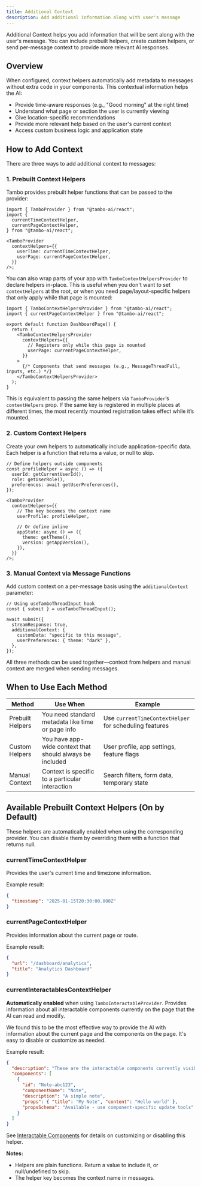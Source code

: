 ```yaml
---
title: Additional Context
description: Add additional information along with user's message
---
```


Additional Context helps you add information that will be sent along with the user's message. You can include prebuilt helpers, create custom helpers, or send per-message context to provide more relevant AI responses.

## Overview

When configured, context helpers automatically add metadata to messages without extra code in your components. This contextual information helps the AI:

- Provide time-aware responses (e.g., "Good morning" at the right time)
- Understand what page or section the user is currently viewing
- Give location-specific recommendations
- Provide more relevant help based on the user's current context
- Access custom business logic and application state

## How to Add Context

There are three ways to add additional context to messages:

### 1. Prebuilt Context Helpers

Tambo provides prebuilt helper functions that can be passed to the provider:

```tsx
import { TamboProvider } from "@tambo-ai/react";
import {
  currentTimeContextHelper,
  currentPageContextHelper,
} from "@tambo-ai/react";

<TamboProvider
  contextHelpers={{
    userTime: currentTimeContextHelper,
    userPage: currentPageContextHelper,
  }}
/>;
```

You can also wrap parts of your app with `TamboContextHelpersProvider` to declare helpers in-place. This is useful when you don't want to set `contextHelpers` at the root, or when you need page/layout-specific helpers that only apply while that page is mounted:

```tsx
import { TamboContextHelpersProvider } from "@tambo-ai/react";
import { currentPageContextHelper } from "@tambo-ai/react";

export default function DashboardPage() {
  return (
    <TamboContextHelpersProvider
      contextHelpers={{
        // Registers only while this page is mounted
        userPage: currentPageContextHelper,
      }}
    >
      {/* Components that send messages (e.g., MessageThreadFull, inputs, etc.) */}
    </TamboContextHelpersProvider>
  );
}
```

This is equivalent to passing the same helpers via `TamboProvider`’s `contextHelpers` prop. If the same key is registered in multiple places at different times, the most recently mounted registration takes effect while it’s mounted.

### 2. Custom Context Helpers

Create your own helpers to automatically include application-specific data. Each helper is a function that returns a value, or null to skip.

```tsx
// Define helpers outside components
const profileHelper = async () => ({
  userId: getCurrentUserId(),
  role: getUserRole(),
  preferences: await getUserPreferences(),
});

<TamboProvider
  contextHelpers={{
    // The key becomes the context name
    userProfile: profileHelper,

    // Or define inline
    appState: async () => ({
      theme: getTheme(),
      version: getAppVersion(),
    }),
  }}
/>;
```

### 3. Manual Context via Message Functions

Add custom context on a per-message basis using the `additionalContext` parameter:

```tsx
// Using useTamboThreadInput hook
const { submit } = useTamboThreadInput();

await submit({
  streamResponse: true,
  additionalContext: {
    customData: "specific to this message",
    userPreferences: { theme: "dark" },
  },
});
```

All three methods can be used together—context from helpers and manual context are merged when sending messages.

## When to Use Each Method

| Method           | Use When                                                 | Example                                                |
| ---------------- | -------------------------------------------------------- | ------------------------------------------------------ |
| Prebuilt Helpers | You need standard metadata like time or page info        | Use `currentTimeContextHelper` for scheduling features |
| Custom Helpers   | You have app-wide context that should always be included | User profile, app settings, feature flags              |
| Manual Context   | Context is specific to a particular interaction          | Search filters, form data, temporary state             |

## Available Prebuilt Context Helpers (On by Default)

These helpers are automatically enabled when using the corresponding provider. You can disable them by overriding them with a function that returns null.

### currentTimeContextHelper

Provides the user's current time and timezone information.

Example result:

```json
{
  "timestamp": "2025-01-15T20:30:00.000Z"
}
```

### currentPageContextHelper

Provides information about the current page or route.

Example result:

```json
{
  "url": "/dashboard/analytics",
  "title": "Analytics Dashboard"
}
```

### currentInteractablesContextHelper

**Automatically enabled** when using `TamboInteractableProvider`. Provides information about all interactable components currently on the page that the AI can read and modify.

We found this to be the most effective way to provide the AI with information about the current page and the components on the page. It's easy to disable or customize as needed.

Example result:

```json
{
  "description": "These are the interactable components currently visible on the page...",
  "components": [
    {
      "id": "Note-abc123",
      "componentName": "Note",
      "description": "A simple note",
      "props": { "title": "My Note", "content": "Hello world" },
      "propsSchema": "Available - use component-specific update tools"
    }
  ]
}
```

See [Interactable Components](/concepts/components/interactable-components) for details on customizing or disabling this helper.

**Notes:**

- Helpers are plain functions. Return a value to include it, or null/undefined to skip.
- The helper key becomes the context name in messages.
